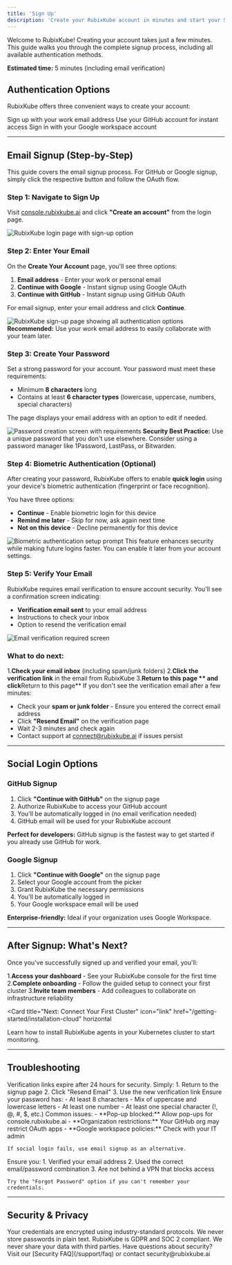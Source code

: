 ```yaml
---
title: 'Sign Up'
description: 'Create your RubixKube account in minutes and start your Site Reliability Intelligence journey'
---
```


Welcome to RubixKube! Creating your account takes just a few minutes. This guide walks you through the complete signup process, including all available authentication methods.

<Info>
<strong>Estimated time:</strong> 5 minutes (including email verification)
</Info>

## Authentication Options

RubixKube offers three convenient ways to create your account:

<CardGroup cols={3}>
  <Card title="Email" icon="envelope">
    Sign up with your work email address
  </Card>
  <Card title="GitHub" icon="github">
    Use your GitHub account for instant access
  </Card>
  <Card title="Google" icon="google">
    Sign in with your Google workspace account
  </Card>
</CardGroup>

---

## Email Signup (Step-by-Step)

This guide covers the email signup process. For GitHub or Google signup, simply click the respective button and follow the OAuth flow.

### Step 1: Navigate to Sign Up

Visit [console.rubixkube.ai](https://console.rubixkube.ai) and click **"Create an account"** from the login page.

<Frame>
  <img
    style={{ borderRadius: '0.5rem' }}
    src="/images/getting-started/login-page.png"
    alt="RubixKube login page with sign-up option"
  />
</Frame>

### Step 2: Enter Your Email

On the **Create Your Account** page, you'll see three options:

1. **Email address** - Enter your work or personal email
2. **Continue with Google** - Instant signup using Google OAuth
3. **Continue with GitHub** - Instant signup using GitHub OAuth

For email signup, enter your email address and click **Continue**.

<Frame>
  <img
    style={{ borderRadius: '0.5rem' }}
    src="/images/getting-started/signup-01-create-account.png"
    alt="RubixKube sign-up page showing all authentication options"
  />
</Frame>

<Tip>
<strong>Recommended:</strong> Use your work email address to easily collaborate with your team later.
</Tip>

### Step 3: Create Your Password

Set a strong password for your account. Your password must meet these requirements:

- Minimum **8 characters** long
- Contains at least **6 character types** (lowercase, uppercase, numbers, special characters)

The page displays your email address with an option to edit if needed.

<Frame>
  <img
    style={{ borderRadius: '0.5rem' }}
    src="/images/getting-started/signup-03-create-password.png"
    alt="Password creation screen with requirements"
  />
</Frame>

<Warning>
<strong>Security Best Practice:</strong> Use a unique password that you don't use elsewhere. Consider using a password manager like 1Password, LastPass, or Bitwarden.
</Warning>

### Step 4: Biometric Authentication (Optional)

After creating your password, RubixKube offers to enable **quick login** using your device's biometric authentication (fingerprint or face recognition).

You have three options:
- **Continue** - Enable biometric login for this device
- **Remind me later** - Skip for now, ask again next time
- **Not on this device** - Decline permanently for this device

<Frame>
  <img
    style={{ borderRadius: '0.5rem' }}
    src="/images/getting-started/signup-05-biometric-setup.png"
    alt="Biometric authentication setup prompt"
  />
</Frame>

<Note>
This feature enhances security while making future logins faster. You can enable it later from your account settings.
</Note>

### Step 5: Verify Your Email

RubixKube requires email verification to ensure account security. You'll see a confirmation screen indicating:

- <strong>Verification email sent</strong> to your email address
-  Instructions to check your inbox
-  Option to resend the verification email

<Frame>
  <img
    style={{ borderRadius: '0.5rem' }}
    src="/images/getting-started/signup-06-email-verification-required.png"
    alt="Email verification required screen"
  />
</Frame>

### What to do next:
1.**Check your email inbox**  (including spam/junk folders)
2.**Click the verification link**  in the email from RubixKube
3.**Return to this page **  and click**Return to this page** 
<Accordion title="Didn't receive the email?">
  If you don't see the verification email after a few minutes:
  
  - Check your **spam or junk folder**  - Ensure you entered the correct email address
  - Click **"Resend Email"**  on the verification page
  - Wait 2-3 minutes and check again
  - Contact support at connect@rubixkube.ai if issues persist
</Accordion>

---

## Social Login Options

### GitHub Signup

1. Click **"Continue with GitHub"** on the signup page
2. Authorize RubixKube to access your GitHub account
3. You'll be automatically logged in (no email verification needed)
4. GitHub email will be used for your RubixKube account

<Tip>
<strong>Perfect for developers:</strong> GitHub signup is the fastest way to get started if you already use GitHub for work.
</Tip>

### Google Signup

1. Click **"Continue with Google"** on the signup page
2. Select your Google account from the picker
3. Grant RubixKube the necessary permissions
4. You'll be automatically logged in
5. Your Google workspace email will be used

<Tip>
<strong>Enterprise-friendly:</strong> Ideal if your organization uses Google Workspace.
</Tip>

---

## After Signup: What's Next?

Once you've successfully signed up and verified your email, you'll:

1.**Access your dashboard**  - See your RubixKube console for the first time
2.**Complete onboarding**  - Follow the guided setup to connect your first cluster
3.**Invite team members**  - Add colleagues to collaborate on infrastructure reliability

<Card
  title="Next: Connect Your First Cluster"
  icon="link"
  href="/getting-started/installation-cloud"
  horizontal
>
  Learn how to install RubixKube agents in your Kubernetes cluster to start monitoring.
</Card>

---

## Troubleshooting

<AccordionGroup>
  <Accordion title="Email verification link expired">
    Verification links expire after 24 hours for security. Simply:
    1. Return to the signup page
    2. Click "Resend Email"
    3. Use the new verification link
  </Accordion>

  <Accordion title="Password doesn't meet requirements">
    Ensure your password has:
    - At least 8 characters
    - Mix of uppercase and lowercase letters
    - At least one number
    - At least one special character (!, @, #, $, etc.)
  </Accordion>

  <Accordion title="OAuth (GitHub/Google) login not working">
    Common issues:
    - **Pop-up blocked:** Allow pop-ups for console.rubixkube.ai
    - **Organization restrictions:** Your GitHub org may restrict OAuth apps
    - **Google workspace policies:** Check with your IT admin
    
    If social login fails, use email signup as an alternative.
  </Accordion>

  <Accordion title="Can't access account after signup">
    Ensure you:
    1. Verified your email address
    2. Used the correct email/password combination
    3. Are not behind a VPN that blocks access
    
    Try the "Forgot Password" option if you can't remember your credentials.
  </Accordion>
</AccordionGroup>

---

## Security & Privacy

<CardGroup cols={2}>
  <Card title="Data Security" icon="shield-halved">
    Your credentials are encrypted using industry-standard protocols. We never store passwords in plain text.
  </Card>
  <Card title="Privacy First" icon="user-shield">
    RubixKube is GDPR and SOC 2 compliant. We never share your data with third parties.
  </Card>
</CardGroup>

<Note>
Have questions about security? Visit our [Security FAQ](/support/faq) or contact security@rubixkube.ai
</Note>
